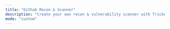 ```yaml
---
title: "Github Recon & Scanner"
description: "Create your own recon & vulnerability scanner with Trickest and GitHub -  https://github.com/trickest/recon-and-vulnerability-scanner-template"
mode: "custom"
---
```



<WorkflowPage 
title="Github Recon & Scanner"
category="Utilities"
description="Create your own recon & vulnerability scanner with Trickest and GitHub -  https://github.com/trickest/recon-and-vulnerability-scanner-template"
createdOn="02 August, 2022"
author="trickest-mhmdiaa"
workflowUrl="https://editor.staging.trickest.io/preview?workflow_url=https://trickest-public-workflow.s3.eu-central-1.amazonaws.com/b32743ac-754a-4c41-bf02-4a8b312994db.json"
id="b32743ac-754a-4c41-bf02-4a8b312994db"
/>